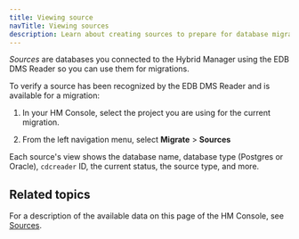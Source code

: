 ```yaml
---
title: Viewing source
navTitle: Viewing sources
description: Learn about creating sources to prepare for database migrations to PG AI Hybrid Manager.
---
```


_Sources_ are databases you connected to the Hybrid Manager using the EDB DMS Reader so you can use them for migrations.

To verify a source has been recognized by the EDB DMS Reader and is available for a migration: 

1.  In your HM Console, select the project you are using for the current migration. 

1.  From the left navigation menu, select **Migrate** > **Sources** 

Each source's view shows the database name, database type (Postgres or Oracle), `cdcreader` ID, the current status, the source type, and more.

## Related topics

For a description of the available data on this page of the HM Console, see [Sources](/edb-postgres-ai/hybrid-manager/using_hybrid_manager/migration/migrate/sources/).